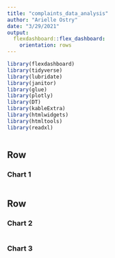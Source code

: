 ```yaml
---
title: "complaints_data_analysis"
author: "Arielle Ostry"
date: "3/29/2021"
output: 
  flexdashboard::flex_dashboard:
    orientation: rows
---
```

```r
library(flexdashboard)
library(tidyverse)
library(lubridate)
library(janitor)
library(glue)
library(plotly)
library(DT)
library(kableExtra)
library(htmlwidgets)
library(htmltools)
library(readxl)



```

Row
-------------------------------------
    
### Chart 1
    
```r
```
   
Row
-------------------------------------
    
### Chart 2
    
```r
```
    
### Chart 3

```r
```

